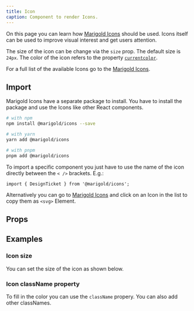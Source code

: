 ```yaml
---
title: Icon
caption: Component to render Icons.
---
```


On this page you can learn how [Marigold Icons](/foundations/icons/) should be used.
Icons itself can be used to improve visual interest and get users attention.

The size of the icon can be change via the `size` prop. The default size is `24px`.
The color of the icon refers to the property [`currentcolor`](https://www.w3schools.com/colors/colors_currentcolor.asp).

For a full list of the available Icons go to the [Marigold Icons](/foundations/icons/).

## Import

Marigold Icons have a separate package to install.
You have to install the package and use the Icons like other React components.

```bash
# with npm
npm install @marigold/icons --save

# with yarn
yarn add @marigold/icons

# with pnpm
pnpm add @marigold/icons
```

To import a specific component you just have to use the name of the icon directly between the `< />` brackets. E.g.:

```tsx
import { DesignTicket } from '@marigold/icons';
```

Alternatively you can go to [Marigold Icons](/foundations/icons/) and click on an Icon in the list to copy them as `<svg>` Element.

## Props

<PropsTable component="SVG" />

## Examples

### Icon size

You can set the size of the icon as shown below.

<ComponentDemo file="./icon-size.demo.tsx" />

### Icon className property

To fill in the color you can use the `className` propery. You can also add other classNames.

<ComponentDemo file="./icon-fill.demo.tsx" />

